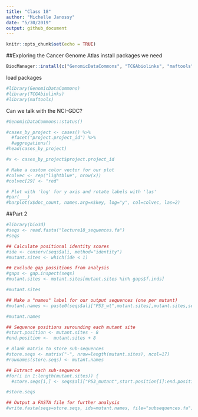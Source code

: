 ```yaml
---
title: "Class 18"
author: "Michelle Janossy"
date: "5/30/2019"
output: github_document
---
```


```r
knitr::opts_chunk$set(echo = TRUE)
```

##Exploring the Cancer Genome Atlas
install packages we need
```r
BiocManager::install(c("GenomicDataCommons", "TCGAbiolinks", "maftools"))
```

load packages
```r
#library(GenomicDataCommons)
#library(TCGAbiolinks)
#library(maftools)
```

Can we talk with the NCI-GDC?

```r
#GenomicDataCommons::status()
```

```r
#cases_by_project <- cases() %>%
  #facet("project.project_id") %>%
  #aggregations()
#head(cases_by_project)
```

```r
#x <- cases_by_project$project.project_id

# Make a custom color vector for our plot
#colvec <- rep("lightblue", nrow(x))
#colvec[29] <- "red"

# Plot with 'log' for y axis and rotate labels with 'las'
#par(___)  
#barplot(x$doc_count, names.arg=x$key, log="y", col=colvec, las=2)
```

##Part 2

```r
#library(bio3d)
#seqs <- read.fasta("lecture18_sequences.fa")
#seqs
```

```r
## Calculate positional identity scores
#ide <- conserv(seqs$ali, method="identity")
#mutant.sites <- which(ide < 1) 

## Exclude gap possitions from analysis
#gaps <- gap.inspect(seqs)
#mutant.sites <- mutant.sites[mutant.sites %in% gaps$f.inds]

#mutant.sites
```

```r
## Make a "names" label for our output sequences (one per mutant)
#mutant.names <- paste0(seqs$ali["P53_wt",mutant.sites],mutant.sites,seqs$ali["P53_mutant",mutant.sites])

#mutant.names
```

```r
## Sequence positions surounding each mutant site
#start.position <- mutant.sites - 8
#end.position <-  mutant.sites + 8

# Blank matrix to store sub-sequences
#store.seqs <- matrix("-", nrow=length(mutant.sites), ncol=17)
#rownames(store.seqs) <- mutant.names

## Extract each sub-sequence
#for(i in 1:length(mutant.sites)) {
  #store.seqs[i,] <- seqs$ali["P53_mutant",start.position[i]:end.position[i]]}

#store.seqs
```

```r
## Output a FASTA file for further analysis
#write.fasta(seqs=store.seqs, ids=mutant.names, file="subsequences.fa")
```









